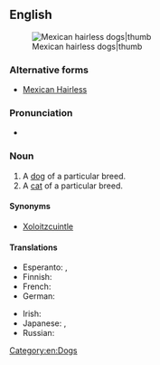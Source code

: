 {{also|Mexican Hairless}}
==English==
{{wikipedia|Mexican Hairless Dog}}
[[File:Hairless and coated half.JPG|Mexican hairless dogs|thumb]]

===Alternative forms===
* [[Mexican Hairless]]

===Pronunciation===
* {{IPA|en|/ˈmɛks.ɪ.kən ˈhɛə.ləs/}}

===Noun===
{{en-noun}}<!-- see 'Mexican Hairless' for Google hits -->

# A [[dog]] of a particular breed.
# A [[cat]] of a particular breed.

====Synonyms====
* {{sense|dog}} [[Xoloitzcuintle]]

====Translations====
{{trans-top|Dog of that breed.}}
* Esperanto: {{t|eo|meksika nuda hundo}}, {{t|eo|ŝoloickvintlo}}
* Finnish: {{t+|fi|meksikonkarvatonkoira}}
* French: {{t+|fr|xoloitzcuintle|m}}
* German: {{t|de|Mexikanischer Nackthund}}
{{trans-mid}}
* Irish: {{t|ga|Madra Meicsiceach Gan Fionnadh|m}}
* Japanese: {{t|ja|メキシカン・ヘアレス・ドッグ|tr=Mekishikan hearesu doggu}}, {{t|ja|ショロイッツクゥイントリ|tr=shoroittsukwuintori}}
* Russian: {{t|ru|ксолоитцкуинтли}}
{{trans-bottom}}

[[Category:en:Dogs]]